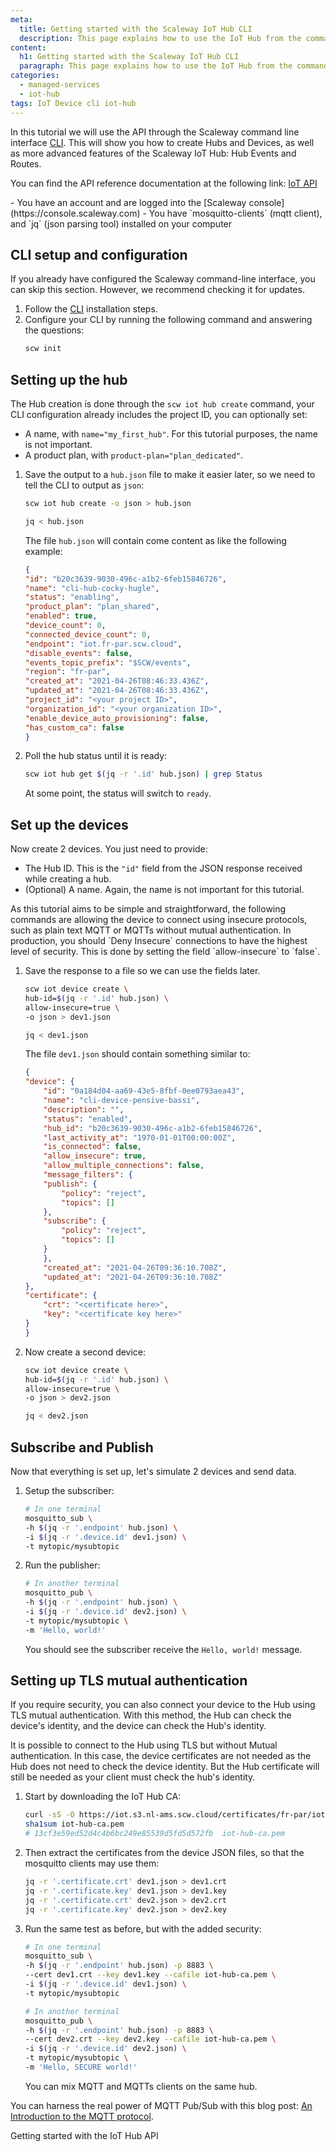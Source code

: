```yaml
---
meta:
  title: Getting started with the Scaleway IoT Hub CLI
  description: This page explains how to use the IoT Hub from the command line using the Scaleway CLI
content:
  h1: Getting started with the Scaleway IoT Hub CLI
  paragraph: This page explains how to use the IoT Hub from the command line using the Scaleway CLI
categories:
  - managed-services
  - iot-hub
tags: IoT Device cli iot-hub 
---
```


In this tutorial we will use the API through the Scaleway command line interface [CLI](https://github.com/scaleway/scaleway-cli#Installation). This will show you how to create Hubs and Devices, as well as more advanced features of the Scaleway IoT Hub: Hub Events and Routes.

You can find the API reference documentation at the following link: [IoT API](https://developers.scaleway.com/en/products/iot/api/)

<Macro id="iam-requirements" />
 
<Message type="requirement">
  - You have an account and are logged into the [Scaleway console](https://console.scaleway.com) 
  - You have `mosquitto-clients` (mqtt client), and `jq` (json parsing tool) installed on your computer
</Message>

## CLI setup and configuration

If you already have configured the Scaleway command-line interface, you can skip this section. However, we recommend checking it for updates.

1. Follow the [CLI](https://github.com/scaleway/scaleway-cli#Installation) installation steps.
2. Configure your CLI by running the following command and answering the questions:
    ```bash
    scw init
    ```

## Setting up the hub

The Hub creation is done through the `scw iot hub create` command, your CLI configuration already includes the project ID, you can optionally set:
- A name, with `name="my_first_hub"`. For this tutorial purposes, the name is not important.
- A product plan, with `product-plan="plan_dedicated"`.

1. Save the output to a `hub.json` file to make it easier later, so we need to tell the CLI to output as `json`:
    ```bash
    scw iot hub create -o json > hub.json

    jq < hub.json
    ```

    The file `hub.json` will contain come content as like the following example:

    ```json
    {
    "id": "b20c3639-9030-496c-a1b2-6feb15846726",
    "name": "cli-hub-cocky-hugle",
    "status": "enabling",
    "product_plan": "plan_shared",
    "enabled": true,
    "device_count": 0,
    "connected_device_count": 0,
    "endpoint": "iot.fr-par.scw.cloud",
    "disable_events": false,
    "events_topic_prefix": "$SCW/events",
    "region": "fr-par",
    "created_at": "2021-04-26T08:46:33.436Z",
    "updated_at": "2021-04-26T08:46:33.436Z",
    "project_id": "<your project ID>",
    "organization_id": "<your organization ID>",
    "enable_device_auto_provisioning": false,
    "has_custom_ca": false
    }

    ```
2. Poll the hub status until it is ready:
    ```bash
    scw iot hub get $(jq -r '.id' hub.json) | grep Status
    ```

    At some point, the status will switch to `ready`.

## Set up the devices

Now create 2 devices. You just need to provide:
- The Hub ID. This is the `"id"` field from the JSON response received while creating a hub.
- (Optional) A name. Again, the name is not important for this tutorial.

<Message type="note">
  As this tutorial aims to be simple and straightforward, the following commands are allowing the device to connect using insecure protocols, such as plain text MQTT or MQTTs without mutual authentication. In production, you should `Deny Insecure` connections to have the highest level of security. This is done by setting the field `allow-insecure` to `false`.
</Message>

1. Save the response to a file so we can use the fields later.
    ```bash
    scw iot device create \
    hub-id=$(jq -r '.id' hub.json) \
    allow-insecure=true \
    -o json > dev1.json

    jq < dev1.json
    ```

    The file `dev1.json` should contain something similar to:

    ```json
    {
    "device": {
        "id": "0a184d04-aa69-43e5-8fbf-0ee0793aea43",
        "name": "cli-device-pensive-bassi",
        "description": "",
        "status": "enabled",
        "hub_id": "b20c3639-9030-496c-a1b2-6feb15846726",
        "last_activity_at": "1970-01-01T00:00:00Z",
        "is_connected": false,
        "allow_insecure": true,
        "allow_multiple_connections": false,
        "message_filters": {
        "publish": {
            "policy": "reject",
            "topics": []
        },
        "subscribe": {
            "policy": "reject",
            "topics": []
        }
        },
        "created_at": "2021-04-26T09:36:10.708Z",
        "updated_at": "2021-04-26T09:36:10.708Z"
    },
    "certificate": {
        "crt": "<certificate here>",
        "key": "<certificate key here>"
    }
    }
    ```
2. Now create a second device:
    ```bash
    scw iot device create \
    hub-id=$(jq -r '.id' hub.json) \
    allow-insecure=true \
    -o json > dev2.json

    jq < dev2.json
    ```

## Subscribe and Publish

Now that everything is set up, let's simulate 2 devices and send data.

1. Setup the subscriber:
    ```bash
    # In one terminal
    mosquitto_sub \
    -h $(jq -r '.endpoint' hub.json) \
    -i $(jq -r '.device.id' dev1.json) \
    -t mytopic/mysubtopic
    ```
2. Run the publisher:
    ```bash
    # In another terminal
    mosquitto_pub \
    -h $(jq -r '.endpoint' hub.json) \
    -i $(jq -r '.device.id' dev2.json) \
    -t mytopic/mysubtopic \
    -m 'Hello, world!'
    ```

    You should see the subscriber receive the `Hello, world!` message.

## Setting up TLS mutual authentication

If you require security, you can also connect your device to the Hub using TLS mutual authentication. With this method, the Hub can check the device's identity, and the device can check the Hub's identity.

<Message type="note">
  It is possible to connect to the Hub using TLS but without Mutual authentication. In this case, the device certificates are not needed as the Hub does not need to check the device identity. But the Hub certificate will still be needed as your client must check the hub's identity.
</Message>

1. Start by downloading the IoT Hub CA:
    ```bash
    curl -sS -O https://iot.s3.nl-ams.scw.cloud/certificates/fr-par/iot-hub-ca.pem
    sha1sum iot-hub-ca.pem
    # 13cf3e59ed52d4c4b6bc249e85539d5fd5d572fb  iot-hub-ca.pem
    ```
2. Then extract the certificates from the device JSON files, so that the mosquitto clients may use them:
    ```bash
    jq -r '.certificate.crt' dev1.json > dev1.crt
    jq -r '.certificate.key' dev1.json > dev1.key
    jq -r '.certificate.crt' dev2.json > dev2.crt
    jq -r '.certificate.key' dev2.json > dev2.key
    ```
3. Run the same test as before, but with the added security:
    ```bash
    # In one terminal
    mosquitto_sub \
    -h $(jq -r '.endpoint' hub.json) -p 8883 \
    --cert dev1.crt --key dev1.key --cafile iot-hub-ca.pem \
    -i $(jq -r '.device.id' dev1.json) \
    -t mytopic/mysubtopic
    ```

    ```bash
    # In another terminal
    mosquitto_pub \
    -h $(jq -r '.endpoint' hub.json) -p 8883 \
    --cert dev2.crt --key dev2.key --cafile iot-hub-ca.pem \
    -i $(jq -r '.device.id' dev2.json) \
    -t mytopic/mysubtopic \
    -m 'Hello, SECURE world!'
    ```

    <Message type="note">
      You can mix MQTT and MQTTs clients on the same hub.
    </Message>

You can harness the real power of MQTT Pub/Sub with this blog post: [An Introduction to the MQTT protocol](https://blog.scaleway.com/introduction-to-mqtt-protocol/).


<Navigation title="See Also">
  <NextButton to="/managed-services/iot-hub/api-cli/getting-started-with-iot-hub-api/">Getting started with the IoT Hub API</NextButton>
</Navigation>
